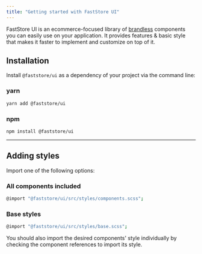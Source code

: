 ```yaml
---
title: "Getting started with FastStore UI"
---
```


FastStore UI is an ecommerce-focused library of [brandless](https://developers.vtex.com/docs/guides/faststore/using-themes-overview#brandless-and-the-theming-structure) components you can easily use on your application.
It provides features & basic style that makes it faster to implement and customize on top of it.

## Installation

Install `@faststore/ui` as a dependency of your project via the command line:

### yarn

```sh
yarn add @faststore/ui
```

### npm

```sh
npm install @faststore/ui
```

---

## Adding styles

Import one of the following options:

### All components included

```sh
@import "@faststore/ui/src/styles/components.scss";
```

### Base styles 

```sh
@import "@faststore/ui/src/styles/base.scss";
```
You should also import the desired components' style individually by checking the component references to import its style.
